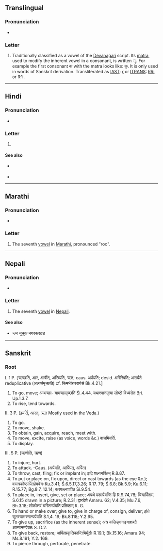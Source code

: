 {{character info}}
==Translingual==

===Pronunciation===
* {{IPA|mul|/ɻ̩/|/r/}}
<!--Hmm, I can't find the sources, but it's also pronounced just as ri though I'm not sure that's the right IPA-->

===Letter===
{{mul-Deva|ṛ}}

# Traditionally classified as a vowel of the [[Devanagari]] script. Its [[matra]], used to modify the inherent vowel in a consonant, is written &#x0943;. For example the first consonant क with the matra looks like: कृ. It is only used in words of Sanskrit derivation. Transliterated as [[w:IAST|IAST]]: [[ṛ]] or [[w:ITRANS|ITRANS]]: [[RRi]] or R^i.

----

==Hindi==

===Pronunciation===
* {{hi-IPA|रि}}

===Letter===
{{head|hi|letter}}

# {{n-g|the seventh [[vowel]] in [[Hindi]]}}

====See also====
* {{sense|matra}} {{l|hi|ृ}}
* {{list:Devanagari script letters/hi}}

----

==Marathi==

===Pronunciation===
* {{mr-IPA}}

===Letter===
{{head|mr|letter}}

# The seventh [[vowel]] in [[Marathi]], pronounced "roo".

----

==Nepali==

===Pronunciation===
* {{ne-IPA}}

===Letter===
{{head|ne|letter}}

# The seventh [[vowel]] in [[Nepali]].

====See also====
* {{list:Devanagari script letters/ne}}५ज चुचुक नगरकरटड
----

==Sanskrit==

===Root===
{{sa-root}}

I. 1 P. [ऋच्छति, आर, आर्षीत्, अरिष्यति, ऋत; caus. अर्पयति; desid. अरिरिषति; अरार्यते reduplicative (अत्यर्थमृच्छति) cf. किमभीरुररार्यसे Bk.4.21.]
# To go, move; अम्भच्छा- यामच्छामृच्छति Śi.4.44. यथाश्मानमृत्वा लोष्ठो विध्वंसेत Bṛi. Up.1.3.7.
# To rise, tend towards.
II. 3 P. (इयर्ति, आरत्, ऋत Mostly used in the Veda.)
# To go.
# To move, shake.
# To obtain, gain, acquire, reach, meet with.
# To move, excite, raise (as voice, words &c.) वाचमियर्ति.
# To display.
III. 5 P. (ऋणोति, ऋण)
# To injure, hurt.
# To attack. -Caus. (अर्पयति, आर्पिपत्, अर्पित)
# To throw, cast, fling; fix or implant in; हृदि शल्यमर्पितम् R.8.87.
# To put or place on, fix upon, direct or cast towards (as the eye &c.); वामत्रकोष्ठार्पितहेमवेत्रः Ku.3.41; Ś.6.5,17,3.26; R.17. 79; Ś.6.8; Bk.5.9; Ku.6.11; R.15.77; Bg.8.7, 12.14; करपल्लवार्पित Śi.9.54.
# To place in, insert, give, set or place; अपथे पदमर्पयन्ति हि R.9.74,78; चित्रार्पिताम् Ś.6.15 drawn in a picture; R.2.31; द्वारदेशे Amaru. 62; V.4.35; Mu.7.6; Bh.3.18; लोकोत्तरं चरितमर्पयति प्रतिष्ठाम् R. G.
# To hand or make over; give to, give in charge of, consign, deliver; इति सूतस्याभरणान्यर्पयति Ś.1,4. 19; Bk.8.118; Y.2.65.
# To give up, sacrifice (as the inherent sense); अत्र कलिङ्गगङ्गाशब्दौ आत्मानमर्पयतः S. D.2.
# To give back, restore; अर्पितप्रकृतिकान्तिभिर्मुखैः R.19.1; Bk.15.16; Amaru.94; Ms.8.191; Y.2. 169.
# To pierce through, perforate, penetrate.